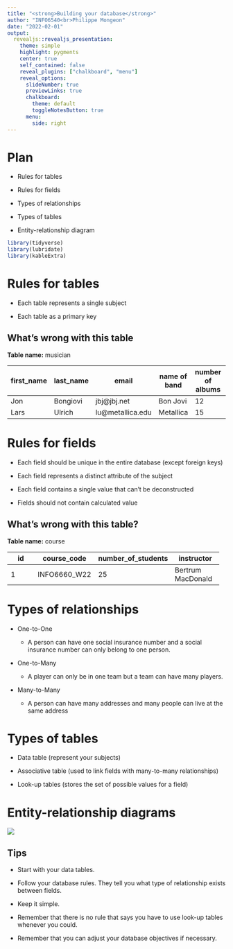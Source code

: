 ```yaml
---
title: "<strong>Building your database</strong>"
author: "INFO6540<br>Philippe Mongeon"
date: "2022-02-01"
output: 
  revealjs::revealjs_presentation:
    theme: simple
    highlight: pygments
    center: true
    self_contained: false
    reveal_plugins: ["chalkboard", "menu"]
    reveal_options:
      slideNumber: true
      previewLinks: true
      chalkboard:
        theme: default
        toggleNotesButton: true
      menu:
        side: right
---
```


# Plan

-   Rules for tables

-   Rules for fields

-   Types of relationships

-   Types of tables

-   Entity-relationship diagram

```r
library(tidyverse)
library(lubridate)
library(kableExtra)
```

```{=html}
<style>
    .reveal section img { 
        background:none; 
        border:none; 
        box-shadow:none; 
</style>
```
# Rules for tables

-   Each table represents a single subject

-   Each table as a primary key

## What's wrong with this table

::: {style="text-align:left"}
**Table name:** musician
:::

| first_name | last_name | email             | name of band | number of albums | Role    |
|------------|-----------|-------------------|--------------|------------------|---------|
| Jon        | Bongiovi  | jbj\@jbj.net      | Bon Jovi     | 12               | Singer  |
| Lars       | Ulrich    | lu\@metallica.edu | Metallica    | 15               | Drummer |

# Rules for fields

-   Each field should be unique in the entire database (except foreign keys)

-   Each field represents a distinct attribute of the subject

-   Each field contains a single value that can't be deconstructed

-   Fields should not contain calculated value

## What's wrong with this table?

::: {style="text-align:left"}
**Table name:** course
:::

+----------------+----------------+--------------------+-------------------+
| id             | course_code    | number_of_students | instructor        |
+================+================+====================+===================+
| 1              | INFO6660_W22   | 25                 | Bertrum MacDonald |
+----------------+----------------+--------------------+-------------------+

# Types of relationships

-   One-to-One

    -   A person can have one social insurance number and a social insurance number can only belong to one person.

-   One-to-Many

    -   A player can only be in one team but a team can have many players.

-   Many-to-Many

    -   A person can have many addresses and many people can live at the same address

# **Types of tables**

-   Data table (represent your subjects)

-   Associative table (used to link fields with many-to-many relationships)

-   Look-up tables (stores the set of possible values for a field)

# Entity-relationship diagrams

![](images/gummybox_sales_erd.jpg)

## Tips

-   Start with your data tables.

-   Follow your database rules. They tell you what type of relationship exists between fields.

-   Keep it simple.

-   Remember that there is no rule that says you have to use look-up tables whenever you could.

-   Remember that you can adjust your database objectives if necessary.
